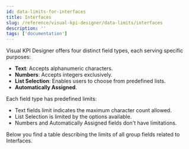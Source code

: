 ```yaml
---
id: data-limits-for-interfaces
title: Interfaces
slug: /reference/visual-kpi-designer/data-limits/interfaces
description: ''
tags: ['documentation']
---
```



Visual KPI Designer offers four distinct field types, each serving specific purposes:

- **Text**: Accepts alphanumeric characters.
- **Numbers**: Accepts integers exclusively.
- **List Selection**: Enables users to choose from predefined lists.
- **Automatically Assigned**.

Each field type has predefined limits:

- Text fields limit indicates the maximum character count allowed.
- List Selection is limited by the options available.
- Numbers and Automatically Assigned fields don't have limitations.

Below you find a table describing the limits of all group fields related to Interfaces.

<JsonToTable jsonData={table} />